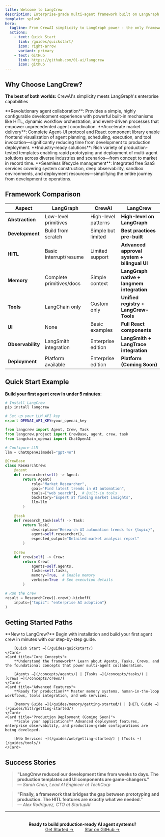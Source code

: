 ```yaml
---
title: Welcome to LangCrew
description: Enterprise-grade multi-agent framework built on LangGraph - from prototyping to production
template: splash
hero:
  tagline: From CrewAI simplicity to LangGraph power - the only framework you need for production-ready AI agent systems
  actions:
    - text: Quick Start
      link: /guides/quickstart/
      icon: right-arrow
      variant: primary
    - text: GitHub
      link: https://github.com/01-ai/langcrew
      icon: github
---
```



<div class="hero-stats">
  <Badge text="Python 3.10+" variant="note" />
  <Badge text="Built on LangGraph" variant="success" />
  <Badge text="Production Ready" variant="caution" />
</div>

## Why Choose LangCrew?

**The best of both worlds:** CrewAI's simplicity meets LangGraph's enterprise capabilities

<CardGrid stagger>
	<Card title="Beyond Traditional Flexible Paradigms">
		**Revolutionary agent collaboration**: Provides a simple, highly configurable development experience with powerful built-in mechanisms like HITL, dynamic workflow orchestration, and event-driven processes that empower unprecedented agent coordination.
	</Card>
	<Card title="Full-Stack Support for Productization">
		**Accelerate market delivery**: Complete Agent-UI protocol and React component library enable frontend visualization of agent planning, scheduling, execution, and tool invocation—significantly reducing time from development to production deployment.
	</Card>
	<Card title="Application Templates for Fast Launch">
		**Industry-ready solutions**: Rich variety of production-tested templates enabling rapid prototyping and deployment of multi-agent solutions across diverse industries and scenarios—from concept to market in record time.
	</Card>
	<Card title="Integrated Development and Operations Support">
		**Seamless lifecycle management**: Integrated free SaaS services covering system construction, deep observability, sandbox environments, and deployment resources—simplifying the entire journey from development to operations.
	</Card>
</CardGrid>

## Framework Comparison

| Aspect            | LangGraph                | CrewAI              | LangCrew                                    |
| ----------------- | ------------------------ | ------------------- | ------------------------------------------- |
| **Abstraction**   | Low-level primitives     | High-level patterns | **High-level on LangGraph**                 |
| **Development**   | Build from scratch       | Simple but limited  | **Best practices pre-built**                |
| **HITL**          | Basic interrupt/resume   | Limited support     | **Advanced approval system + bilingual UI** |
| **Memory**        | Complete primitives/docs | Simple context      | **LangGraph native + langmem integration**  |
| **Tools**         | LangChain only           | Custom only         | **Unified registry + LangCrew-Tools**       |
| **UI**            | None                     | Basic examples      | **Full React components**                   |
| **Observability** | LangSmith integration    | Enterprise edition  | **LangSmith + LangTrace integration**                   |
| **Deployment**    | Platform available       | Enterprise edition  | **Platform (Coming Soon)**                  |


## Quick Start Example

**Build your first agent crew in under 5 minutes:**

```bash
# Install LangCrew
pip install langcrew

# Set up your LLM API key
export OPENAI_API_KEY=your_openai_key
```

```python
from langcrew import Agent, Crew, Task
from langcrew.project import CrewBase, agent, crew, task
from langchain_openai import ChatOpenAI

# Configure LLM
llm = ChatOpenAI(model="gpt-4o")

@CrewBase
class ResearchCrew:
    @agent
    def researcher(self) -> Agent:
        return Agent(
            role="Market Researcher",
            goal="Find latest trends in AI automation",
            tools=["web_search"],  # Built-in tools
            backstory="Expert at finding market insights",
            llm=llm
        )
    
    @task
    def research_task(self) -> Task:
        return Task(
            description="Research AI automation trends for {topic}",
            agent=self.researcher(),
            expected_output="Detailed market analysis report"
        )
    
    @crew
    def crew(self) -> Crew:
        return Crew(
            agents=self.agents,
            tasks=self.tasks,
            memory=True,  # Enable memory
            verbose=True  # See execution details
        )

# Run the crew
result = ResearchCrew().crew().kickoff(
    inputs={"topic": "enterprise AI adoption"}
)
```

## Getting Started Paths

<CardGrid>
	<Card title="Quick Start Guide">
		**New to LangCrew?** Begin with installation and build your first agent crew in minutes with our step-by-step guide.
		
		[Quick Start →](/guides/quickstart/)
	</Card>
	<Card title="Core Concepts">
		**Understand the framework** Learn about Agents, Tasks, Crews, and the foundational concepts that power multi-agent collaboration.
		
		[Agents →](/concepts/agents/) | [Tasks →](/concepts/tasks/) | [Crews →](/concepts/crews/)
	</Card>
	<Card title="Advanced Features">
		**Ready for production?** Master memory systems, human-in-the-loop workflows, tools integration, and web services.
		
		[Memory Guide →](/guides/memory/getting-started/) | [HITL Guide →](/guides/hitl/getting-started/)
	</Card>
	<Card title="Production Deployment (Coming Soon)">
		**Scale your applications** Advanced deployment features, enterprise observability, and production-grade configurations are being developed.
		
		[Web Services →](/guides/web/getting-started/) | [Tools →](/guides/tools/)
	</Card>
</CardGrid>

## Success Stories

> **"LangCrew reduced our development time from weeks to days. The production templates and UI components are game-changers."**  
> — *Sarah Chen, Lead AI Engineer at TechCorp*

> **"Finally, a framework that bridges the gap between prototyping and production. The HITL features are exactly what we needed."**  
> — *Alex Rodriguez, CTO at StartupAI*

---

<div style="text-align: center; margin: 2rem 0;">
  <strong>Ready to build production-ready AI agent systems?</strong><br/>
  <a href="/guides/quickstart/" style="margin: 0 1rem;">Get Started →</a>
  <a href="https://github.com/01-ai/langcrew" style="margin: 0 1rem;">Star on GitHub →</a>
</div>